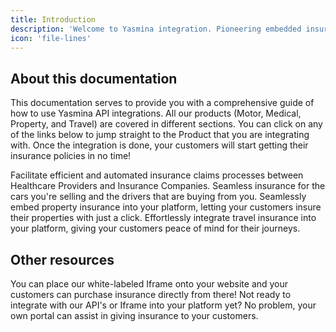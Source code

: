 ```yaml
---
title: Introduction
description: 'Welcome to Yasmina integration. Pioneering embedded insurance in Saudi Arabia  and the region by offering seamless coverage, delivered at the perfect moment to protect your customers.'
icon: 'file-lines'
---
```


## About this documentation

This documentation serves to provide you with a comprehensive guide of how to use Yasmina API integrations.
All our products (Motor, Medical, Property, and Travel) are covered in different sections. You can click on any of the links below
to jump straight to the Product that you are integrating with. Once the integration is done, your customers will start getting
their insurance policies in no time!

<CardGroup cols={2}>
  <Card
    title="Medical"
    icon="users-medical"
    href="integrations/medical"
  >Facilitate efficient and automated insurance claims processes between Healthcare Providers and Insurance Companies.</Card>
  <Card
    title="Motor"
    icon="car"
    href="integrations/car"
  >
  	Seamless insurance for the cars you're selling and the drivers that are buying from you.
  </Card>
  <Card
    title="Property"
    icon="house"
    href="property"
  >Seamlessly embed property insurance into your platform, letting your customers insure their properties with just a click.</Card>
  <Card
    title="Travel"
    icon="plane"
    href="travel"
  >Effortlessly integrate travel insurance into your platform, giving your customers peace of mind for their journeys.</Card>
</CardGroup>

## Other resources

<CardGroup cols={2}>
  <Card
    title="Yasmina iframe"
    icon="file-code"
    href="otherintegrations/iframe"
  >
	  You can place our white-labeled Iframe onto your website and your customers can purchase insurance directly from there!
  </Card>
  <Card
    title="Portal"
    icon="table-columns"
    href="otherintegrations/portal"
  >Not ready to integrate with our API's or Iframe into your platform yet? No problem, your own portal can assist in giving insurance to your customers.</Card>
</CardGroup>
